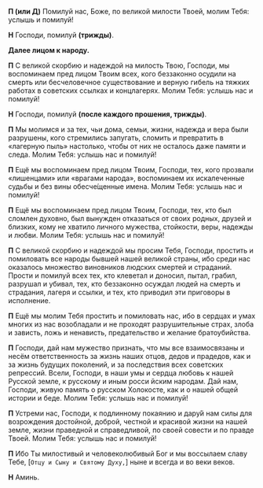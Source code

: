 **П (или Д)** Помилуй нас, Боже, по великой милости Твоей, молим Тебя: услышь и помилуй!

**Н** Господи, помилуй **(трижды)**.

**Далее лицом к народу.**

**П** С великой скорбию и надеждой на милость Твою, Господи, мы воспоминаем пред лицом Твоим всех, кого беззаконно осудили на смерть или бесчеловечное существование и верную гибель на тяжких работах в советских ссылках и концлагерях. Молим Тебя: услышь нас и помилуй!

**Н** Господи, помилуй **(после каждого прошения, трижды)**.

**П** Мы молимся и за тех, чьи дома, семьи, жизни, надежда и вера были разрушены, кого стремились запугать, сломить и превратить в «лагерную пыль» настолько, чтобы от них не осталось даже памяти и следа. Молим Тебя: услышь нас и помилуй!

**П** Ещё мы воспоминаем пред лицом Твоим, Господи, тех, кого прозвали «лишенцами» или «врагами народа», воспоминаем их искалеченные судьбы и без вины обесче́щенные имена. Молим Тебя: услышь нас и помилуй!

**П** Ещё мы воспоминаем пред лицом Твоим, Господи, тех, кто был сломлен духовно, был вынужден отказаться от своих родных, друзей и близких, кому не хватило личного мужества, стойкости, веры, надежды и любви. Молим Тебя: услышь нас и помилуй!

**П** С великой скорбию и надеждой мы просим Тебя, Господи, простить и помиловать все народы бывшей нашей великой страны, ибо среди нас оказалось множество виновников людских смертей и страданий. Прости и помилуй всех тех, кто клеветал и доносил, пытал, грабил, разрушал и убивал, тех, кто беззаконно осуждал людей на смерть и страдания, лагеря и ссылки, и тех, кто приводил эти приговоры в исполнение.

**П** Ещё мы молим Тебя простить и помиловать нас, ибо в сердцах и умах многих из нас возобладали и не проходят разрушительные страх, злоба и зависть, ложь и ненависть, предательство и желание братоубийства.

**П** Господи, дай нам мужество признать, что мы все взаимосвязаны и несём ответственность за жизнь наших отцов, дедов и прадедов, как и за жизнь будущих поколений, и за последствия всех советских репрессий. Всели, Господи, в наши умы и сердца любовь к нашей Русской земле, к русскому и иным росси	йским народам. Дай нам, Господи, живую память о русском Холокосте, как и о нашей общей истории и беде. Молим Тебя: услышь нас и помилуй!

**П** Устреми нас, Господи, к подлинному покаянию и дару́й нам силы для возрождения достойной, доброй, честной и красивой жизни на нашей земле, жизни праведной и справедливой, по своей совести и по правде Твоей. Молим Тебя: услышь нас и помилуй!

**П** Ибо Ты милостивый и человеколюбивый Бог и мы воссылаем славу Тебе, <R>[</R>`Отцу и Сыну и Святому Духу,`<R>]</R> ныне и всегда и во веки веков.

**Н** Аминь.
